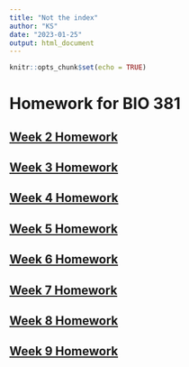 ```yaml
---
title: "Not the index"
author: "KS"
date: "2023-01-25"
output: html_document
---
```


```r
knitr::opts_chunk$set(echo = TRUE)
```

# Homework for BIO 381

## [Week 2 Homework](homework2.html)


## [Week 3 Homework](Homework_3_Stutzman.html)

## [Week 4 Homework](Homework_4_Stutzman.html)

## [Week 5 Homework](Homework_5_Stutzman.html)

## [Week 6 Homework](Homework_6_Stutzman.html)

## [Week 7 Homework](Homework_7_Stutzman.html)

## [Week 8 Homework](Homework_8_Stutzman.html)

## [Week 9 Homework](Homework_9_Stutzman.html)


